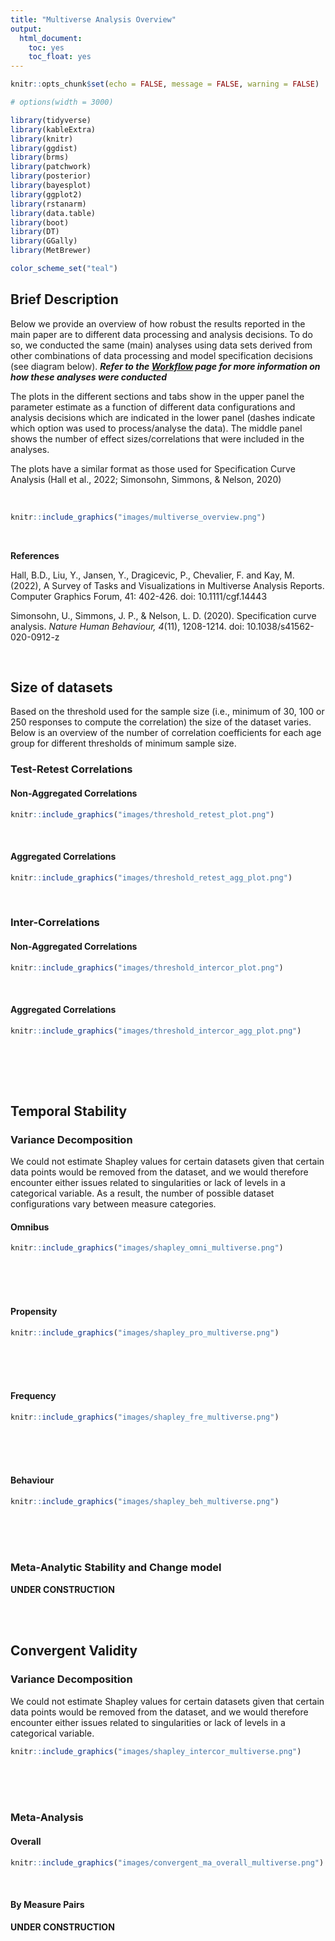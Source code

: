 ```yaml
---
title: "Multiverse Analysis Overview"
output: 
  html_document:
    toc: yes
    toc_float: yes
---
```


<!-- <style type="text/css"> -->
<!-- .main-container { -->
<!-- max-width: 1200px !important; -->
<!-- margin-left: auto; -->
<!-- margin-right: auto; -->
<!-- } -->
<!-- </style> -->


<!-- <style type="text/css"> -->
<!--   body{ -->
<!--   font-size: 12pt; -->
<!--   font-family: "Source Sans 3"; -->
<!-- } -->
<!-- </style> -->




```r
knitr::opts_chunk$set(echo = FALSE, message = FALSE, warning = FALSE)

# options(width = 3000)

library(tidyverse)
library(kableExtra)
library(knitr)
library(ggdist)
library(brms)
library(patchwork)
library(posterior)
library(bayesplot)
library(ggplot2)
library(rstanarm)
library(data.table)
library(boot)
library(DT)
library(GGally)
library(MetBrewer)

color_scheme_set("teal")

```



## Brief Description


Below we provide an overview of how robust the results reported in the main paper are to different data processing and analysis decisions. To do so, we conducted the same (main) analyses using data sets derived from other combinations of data processing and model specification decisions (see diagram below). ***Refer to the [Workflow](https://cdsbasel.github.io/temprisk/workflow_overview.html) page for more information on how these analyses were conducted*** 

The plots in the different sections and tabs show in the upper panel the parameter estimate as a function of different data configurations and analysis decisions which are indicated in the lower panel (dashes indicate which option was used to process/analyse the data). The middle panel shows the number of effect sizes/correlations that were included in the analyses.

The plots have a similar format as those used for Specification Curve Analysis (Hall et al., 2022; Simonsohn, Simmons, & Nelson, 2020)


<br>

```r
knitr::include_graphics("images/multiverse_overview.png")
```


<br>

**References**

Hall, B.D., Liu, Y., Jansen, Y., Dragicevic, P., Chevalier, F. and Kay, M. (2022), A Survey of Tasks and Visualizations in Multiverse Analysis Reports. Computer Graphics Forum, 41: 402-426. doi: 10.1111/cgf.14443


 Simonsohn, U., Simmons, J. P., & Nelson, L. D. (2020). Specification curve analysis. *Nature Human Behaviour, 4*(11), 1208-1214. doi: 10.1038/s41562-020-0912-z


<br>

## Size of datasets {.tabset}

Based on the threshold used for the sample size (i.e., minimum of 30, 100 or 250 responses to compute the correlation) the size of the dataset varies. Below is an overview of the number of correlation coefficients for each age group for different thresholds of minimum sample size.

### Test-Retest Correlations {.tabset}
#### Non-Aggregated Correlations
```r
knitr::include_graphics("images/threshold_retest_plot.png")
```

<br>


#### Aggregated Correlations
```r
knitr::include_graphics("images/threshold_retest_agg_plot.png")
```

<br>

### Inter-Correlations {.tabset}
#### Non-Aggregated Correlations
```r
knitr::include_graphics("images/threshold_intercor_plot.png")
```

<br>


#### Aggregated Correlations
```r
knitr::include_graphics("images/threshold_intercor_agg_plot.png")
```

<br>

<br><br>

## Temporal Stability

### Variance Decomposition  {.tabset}

We could not estimate Shapley values for certain datasets given that certain data points would be removed from the dataset, and we would therefore encounter either issues related to singularities or lack of levels in a categorical variable. As a result, the number of possible dataset configurations vary between measure categories.

#### Omnibus

```r
knitr::include_graphics("images/shapley_omni_multiverse.png")
```

<br><br><br>

#### Propensity

```r
knitr::include_graphics("images/shapley_pro_multiverse.png")
```

<br><br><br>

#### Frequency

```r
knitr::include_graphics("images/shapley_fre_multiverse.png")
```

<br><br><br>


#### Behaviour

```r
knitr::include_graphics("images/shapley_beh_multiverse.png")
```

<br><br><br>

### Meta-Analytic Stability and Change model  {.tabset}

**UNDER CONSTRUCTION**



<br><br>


## Convergent Validity

### Variance Decomposition

We could not estimate Shapley values for certain datasets given that certain data points would be removed from the dataset, and we would therefore encounter either issues related to singularities or lack of levels in a categorical variable. 



```r
knitr::include_graphics("images/shapley_intercor_multiverse.png")
```

<br><br><br>


### Meta-Analysis {.tabset}

#### Overall
```r
knitr::include_graphics("images/convergent_ma_overall_multiverse.png")
```

<br>

#### By Measure Pairs

**UNDER CONSTRUCTION**

<br>
